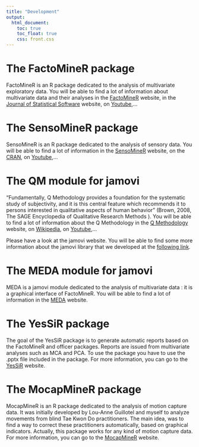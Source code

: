 ```yaml
---
title: "Development"
output:
  html_document:
    toc: true
    toc_float: true
    css: front.css
--- 
```



# The FactoMineR package

FactoMineR is an R package dedicated to the analysis of multivariate exploratory data. You will be able to find a lot of information about multivariate data and their analyses in the [FactoMineR](http://factominer.free.fr){target="_blank"} website, in the [Journal of Statistical Software](https://www.jstatsoft.org/article/view/v025i01){target="_blank"} website, on [Youtube](https://www.youtube.com/channel/UCyz4M1pwJBNfjMFaUCHCNUQ){target="_blank"},...

# The SensoMineR package

SensoMineR is an R package dedicated to the analysis of sensory data. You will be able to find a lot of information in the [SensoMineR](http://sensominer.free.fr){target="_blank"} website, on the [CRAN](https://cran.r-project.org/web/packages/SensoMineR/index.html){target="_blank"}, on [Youtube](https://www.youtube.com/channel/UCyz4M1pwJBNfjMFaUCHCNUQ){target="_blank"},...

# The QM module for jamovi

"Fundamentally, Q Methodology provides a foundation for the systematic study of subjectivity, and it is this central feature which recommends it to persons interested in qualitative aspects of human behavior" (Brown, 2008, The SAGE Encyclopedia of Qualitative Research Methods ). You will be able to find a lot of information about the Q Methodology in the [Q Methodology](https://qmethod.org){target="_blank"} website, on [Wikipedia](https://en.wikipedia.org/wiki/Q_methodology){target="_blank"}, on [Youtube](https://www.youtube.com/channel/UCZ1pQYsO-DK8eV0NIDvDjSQ){target="_blank"},...

Please have a look at the jamovi website. You will be able to find some more information about the jamovi library that we developed at the [following link](https://www.jamovi.org/library.html){target="_blank"}.

# The MEDA module for jamovi

MEDA is a jamovi module dedicated to the analysis of multivariate data : it is a graphical interface of FactoMineR. You will be able to find a lot of information in the [MEDA](https://sebastien-le.github.io/medasite/){target="_blank"} website.

# The YesSiR package

The goal of the YesSiR package is to generate automatic reports based on the FactoMineR and officer packages. Reports are issued from multivariate analyses such as MCA and PCA. To use the package you have to use the .pptx file included in the package. For more information, you can go to the [YesSiR](https://sebastien-le.github.io/YesSiR/index.html){target="_blank"} website.

# The MocapMineR package

MocapMineR is an R package dedicated to the analysis of motion capture data. It was initially developed by Lou-Anne Guillotel and myself to analyze movements from blind Tae Kwon Do practitioners. The main idea, was to find a way to correct these practitioners automatically, based on graphical indicators. Actually, this package works for any kind of motion capture data. For more information, you can go to the [MocapMineR](https://sebastien-le.github.io/MocapMineR/index.html){target="_blank"} website.



